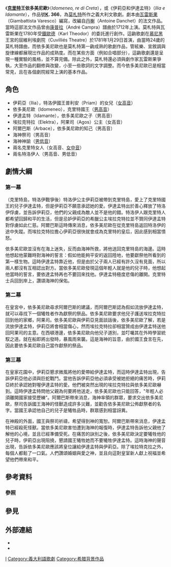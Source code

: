 {{unreferenced|time=2020-07-30}}
{{Mozart operas}}

《'''[[克里特|克里特]]王依多美尼歐'''》（''Idomeneo, re di Creta''），或《伊莉亞和伊達孟特》（''Ilia e Idamante''），作品號'''[[克歇尔目录|K]]. 366'''，為[[莫札特|莫札特]]所作之義大利文歌劇。劇本由[[瓦雷斯果|瓦雷斯果]]（Giambattista Varesco）編寫，改編自[[丹榭|丹榭]]（Antoine Danchet）的法文作品。當時這部法文作品曾由[[康普拉|康普拉]]（André Campra）譜曲於1712年上演。莫札特與瓦雷斯果在1780年受[[鐵歐德|鐵歐德]]（Karl Theodor）的委託進行創作。這齣歌劇在[[慕尼黑|慕尼黑]]王宮的屈維利埃劇院（Cuvilliés Theatre）於1781年1月29日首演，由當時24歲的莫札特譜曲，而依多美尼歐也是莫札特第一齣成熟的歌劇作品，管絃樂、宣敘調與旋律線都展現岀作品的成熟度。而在某些方面（例如合唱部分），這齣歌劇還是呈現一種實驗的風格，並不算完備。除此之外，莫札特還必須與劇作家瓦雷斯果爭執，大至作品的翻修與改變，小至一些歌詞的文字調整。而今依多美尼歐已是相當常見，且在各個劇院經常上演的基本作品。

==角色==
*伊莉亞（Ilia），特洛伊國王普利安（Priam）的女兒（[[女高音|女高音]]）
*依多美尼歐（Idomeneo），克里特國王（[[男高音|男高音]]）
*伊達孟特（Idamante），依多美尼歐之子（男高音）
*埃拉克特拉（Elektra），阿果司（Agos）公主（女高音）
*阿爾巴斯（Arbace），依多美尼歐的知己（男高音）
*海神祭司（男高音）
*海神神諭（[[男低音|男低音]]）
*兩名克里特女人（女高音、[[女中音|女中音]]）
*兩名特洛伊人（男高音、男低音）

==劇情大綱==
===第一幕===
（克里特島，特洛伊戰爭後）特洛伊公主伊莉亞被帶到克里特島，愛上了克里特國王的兒子伊達孟特，但是伊莉亞不願意承認她的愛。伊達孟特出於善心釋放了特洛伊俘虜，並告訴伊莉亞，他們的父親成為敵人並不是他的錯。特洛伊人跟克里特人都希望回歸和平的生活，但是忌妒伊莉亞的希臘公主埃拉克特拉並不贊同伊達孟特對俘虜如此仁慈。阿爾巴斯這時傳來消息，依多美尼歐在從克里特島返回特洛伊的途中失蹤。而埃拉克特拉擔心伊莉亞很快就會成為克里特的皇后，因此感到相當憤怒。

依多美尼歐並沒有在海上迷失，反而由海神所救，將他送回克里特島的海邊。這時他想起他蒙難時對海神的誓言：假如他能夠平安的返回陸地，他要獻祭他所看到的第一樣生物。這時伊達孟特靠近他，但是由於父子兩人已經有許久沒有見面，所以兩人都沒有互相認出對方。當依多美尼歐發現這個年輕人就是他的兒子時，他想起他當時的誓言，要依達孟特再也不要回來找他。伊達孟特極度悲傷的離開。克里特士兵回到岸上，讚頌海神的保佑。

===第二幕===
在皇宮中，依多美尼歐尋求阿爾巴斯的建議，而阿爾巴斯認為假如流放伊達孟特，就可以尋找下一個犧牲者作為獻祭的祭品。依多美尼歐要求他兒子護送埃拉克特拉回到他的家鄉，阿果司。依多美尼歐與伊莉亞見面談話後，依多美尼歐了解，若是流放伊達孟特，伊莉亞將會相當傷心，然而埃拉克特拉卻相當贊成由伊達孟特送他回阿果司的主意。在西頓港邊，依多美尼歐向他兒子道別，並叮囑其在外時學習統馭之道。就在船即將出發時，暴風雨來襲。這是海神的旨意，由於國王食言在先，因此要依多美尼歐自己當作獻祭的祭品。

===第三幕===
在皇家花園中，伊莉亞懇求微風將他的愛帶給伊達孟特，而這時伊達孟特出現，告訴伊莉亞他必須與巨蛇戰鬥。當他告訴伊莉亞他必須承受被她拒絕的痛苦時，伊莉亞終於承認她對喔伊達孟特的愛。他們被突然出現的埃拉克特拉與依多美尼歐嚇到。這時伊達孟特問他父親為何要將他送走，依多美尼歐也只能回答，"年輕人必須離開國家接受歷練"。阿爾巴斯帶來消息，海神率領的群眾，要求交出依多美尼歐，祭司告訴國王海神的怪獸造成許多災難，並勸告依多美尼歐公佈獻祭者的名字。當國王承認他自己的兒子是犧牲品時，群眾感到相當訝異。

在神殿的外面，國王與祭司祈禱，希望得到神的寬恕。阿爾巴斯帶來消息，伊達孟特已經殺死怪獸。當依多美尼歐害怕遭到海神的報復時，伊達孟特告訴他父親他了解他的心境，並且已經準備受死。在痛苦的訣別之後，依多美尼歐決定要犧牲他的兒子時，伊莉亞出現阻撓，懇請國王犧牲她而不要犧牲伊達孟特。這時海神的聲音出現，告訴依多美尼歐應該將皇位讓給伊達孟特與伊莉亞。除了埃拉特克拉之外，每個人都鬆了一口氣。人們讚頌婚姻與愛之神，並且向這對皇室新人獻上祝福並希望他們帶來和平。

== 參考資料 ==
=== 參照 ===
{{reflist}}

== 參見 ==
{{portal|古典音樂}}

== 外部連結 ==
* {{NMA|304|-99|55|-99|依多美尼歐}}
* {{IMSLP|work=Idomeneo, K.366 (Mozart, Wolfgang Amadeus)|cname=《依多美尼歐》}}

{{Authority control}}

[[Category:莫扎特歌劇|I]]
[[Category:義大利語歌劇|Category:義大利語歌劇]]
[[Category:希腊背景作品|Category:希腊背景作品]]